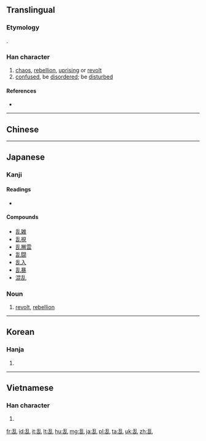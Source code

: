 {{also|亂}}<!-- may be replaced by zh-forms -->
==Translingual==
{{stroke order|strokes=7}}

===Etymology===
{{Han simp|亂|f=𤔔|t=舌}}.

===Han character===
{{Han char|rn=5|rad=乙|as=06|sn=7|four=22610|canj=HRU|ids=⿰舌乚}}

# [[chaos]], [[rebellion]], [[uprising]] or [[revolt]]
# [[confused]], be [[disordered]]; be [[disturbed]]

====References====
* {{Han ref|kx=0084.150|dkj=00187|dj=0171.200|hdz=10053.170|uh=4E71|ud=20081}}

----
==Chinese==
{{zh-see|亂}}
----

==Japanese==

===Kanji===
{{ja-kanji|grade=6|rs=乙06|style=s|kyu=亂}}

====Readings====
* {{ja-readings|goon=[[らん]] (ran)|kanon=[[らん]] (ran)|kanyoon=[[ろん]] (ron)|kun=[[みだれる]] (midareru), [[みだす]] (midasu), [[みだりに]] (midarini)}}

====Compounds====
* [[乱雑]]
* [[乱視]]
* [[乱層雲]]
* [[乱闘]]
* [[乱入]]
* [[乱暴]]
* [[混乱]]

{{ja-kanjitab|らん|yomi=o}}

===Noun===
{{ja-noun|らん|kyu=亂}} 

# [[revolt]], [[rebellion]]

----

==Korean==

===Hanja===
{{ko-hanja|hangeul=란|rv=ran|mr=ran}}

# {{defn|lang=ko|sort=乙06}}

----

==Vietnamese==

===Han character===
{{vi-hantu|loạn|rs=乙06}}

# {{defn|lang=vi|sort=乙06}}

[[fr:乱]]
[[id:乱]]
[[it:乱]]
[[lt:乱]]
[[hu:乱]]
[[mg:乱]]
[[ja:乱]]
[[pl:乱]]
[[ta:乱]]
[[uk:乱]]
[[zh:乱]]